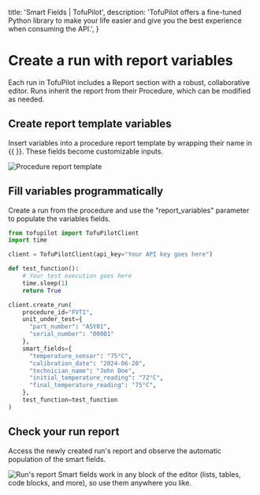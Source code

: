   title: 'Smart Fields | TofuPilot',
  description:
    'TofuPilot offers a fine-tuned Python library to make your life easier and give you the best experience when consuming the API.',
}

# Create a run with report variables

Each run in TofuPilot includes a Report section with a robust, collaborative editor. Runs inherit the report from their Procedure, which can be modified as needed.

## Create report template variables

Insert variables into a procedure report template by wrapping their name in \{\{ }}. These fields become customizable inputs.

<Image src="/procedure-report.png" alt="Procedure report template" />

## Fill variables programmatically

Create a run from the procedure and use the "report_variables" parameter to populate the variables fields.

```python {{ title: 'create_run_report_variables.py'}}
from tofupilot import TofuPilotClient
import time

client = TofuPilotClient(api_key="Your API key goes here")

def test_function():
    # Your test execution goes here
    time.sleep(1)
    return True

client.create_run(
    procedure_id="FVT1",
    unit_under_test={
      "part_number": "ASY01",
      "serial_number": "00001"
    },
    smart_fields={
      "temperature_sensor": "75°C",
      "calibration_date": "2024-06-20",
      "technician_name": "John Doe",
      "initial_temperature_reading": "72°C",
      "final_temperature_reading": "75°C",
    },
    test_function=test_function
)
```

## Check your run report

Access the newly created run's report and observe the automatic population of the smart fields.

<Image src="/run-report.png" alt="Run's report" />

<Note>
  Smart fields work in any block of the editor (lists, tables, code blocks, and
  more), so use them anywhere you like.
</Note>
